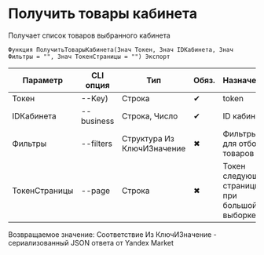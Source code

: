 ﻿---
sidebar_position: 3
description:  Получает список товаров выбранного кабинетаСтраницы
keywords: [1C, 1С, 1С:Предприятие, 1С:Предприятие 8.3, API, Интеграция, Сервисы, Обмен, OneScript, CLI, Yandex Market]
---


# Получить товары кабинета
 Получает список товаров выбранного кабинета



`Функция ПолучитьТоварыКабинета(Знач Токен, Знач IDКабинета, Знач Фильтры = "", Знач ТокенСтраницы = "") Экспорт`

  | Параметр | CLI опция | Тип | Обяз. | Назначение |
  |-|-|-|-|-|
  | Токен | --Key) | Строка | &#x2714; | token |
  | IDКабинета | --business | Строка, Число | &#x2714; | ID кабинета |
  | Фильтры | --filters | Структура Из КлючИЗначение | &#x2716; | Фильтры для отбора товаров |
  | ТокенСтраницы | --page | Строка | &#x2716; | Токен следующей страницы при большой выборке |

  
  Возвращаемое значение:   Соответствие Из КлючИЗначение - сериализованный JSON ответа от Yandex Market

<br/>




```bsl title="Пример использования для 1С:Предприятие/OneScript"

```
    




